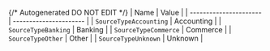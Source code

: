 {/* Autogenerated DO NOT EDIT  */}
| Name                   | Value                  |
| ---------------------- | ---------------------- |
| `SourceTypeAccounting` | Accounting             |
| `SourceTypeBanking`    | Banking                |
| `SourceTypeCommerce`   | Commerce               |
| `SourceTypeOther`      | Other                  |
| `SourceTypeUnknown`    | Unknown                |